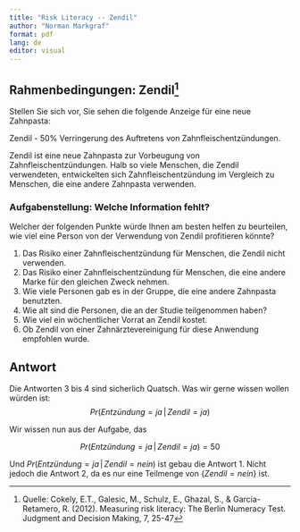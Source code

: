 ```yaml
---
title: "Risk Literacy -- Zendil"
author: "Norman Markgraf"
format: pdf
lang: de
editor: visual
---
```


## Rahmenbedingungen: Zendil[^1]

Stellen Sie sich vor, Sie sehen die folgende Anzeige für eine neue Zahnpasta:


Zendil - 50% Verringerung des Auftretens von Zahnfleischentzündungen. 


Zendil ist eine neue Zahnpasta zur Vorbeugung von Zahnfleischentzündungen. Halb so viele Menschen, die Zendil verwendeten, entwickelten sich Zahnfleischentzündung im Vergleich zu Menschen, die eine andere Zahnpasta verwenden. 

[^1]: Quelle: Cokely, E.T., Galesic, M., Schulz, E., Ghazal, S., & Garcia-Retamero, R. (2012). Measuring risk literacy: The Berlin Numeracy Test. Judgment and Decision Making, 7, 25-47

### Aufgabenstellung: Welche Information fehlt?

Welcher der folgenden Punkte würde Ihnen am besten helfen zu beurteilen, wie viel eine Person von der Verwendung von Zendil profitieren könnte? 

1. Das Risiko einer Zahnfleischentzündung für Menschen, die Zendil nicht verwenden. 
2. Das Risiko einer Zahnfleischentzündung für Menschen, die eine andere Marke für den gleichen Zweck nehmen.
3. Wie viele Personen gab es in der Gruppe, die eine andere Zahnpasta benutzten.
4. Wie alt sind die Personen, die an der Studie teilgenommen haben? 
5. Wie viel ein wöchentlicher Vorrat an Zendil kostet.
6. Ob Zendil von einer Zahnärztevereinigung für diese Anwendung empfohlen wurde.

## Antwort

Die Antworten 3 bis 4 sind sicherlich Quatsch. 
Was wir gerne wissen wollen würden ist:
$$
  Pr(Entzündung = ja \,|\, Zendil = ja)
$$

Wir wissen nun aus der Aufgabe, das 

$$
  Pr(Entzündung = ja \,|\, Zendil = ja) = 50% \cdot Pr(Entzündung = ja \,|\, Zendil = nein)
$$

Und $Pr(Entzündung = ja \,|\, Zendil = nein)$ ist gebau die Antwort 1. Nicht jedoch die Antwort 2, da es nur eine Teilmenge von $\{Zendil = nein\}$ ist.